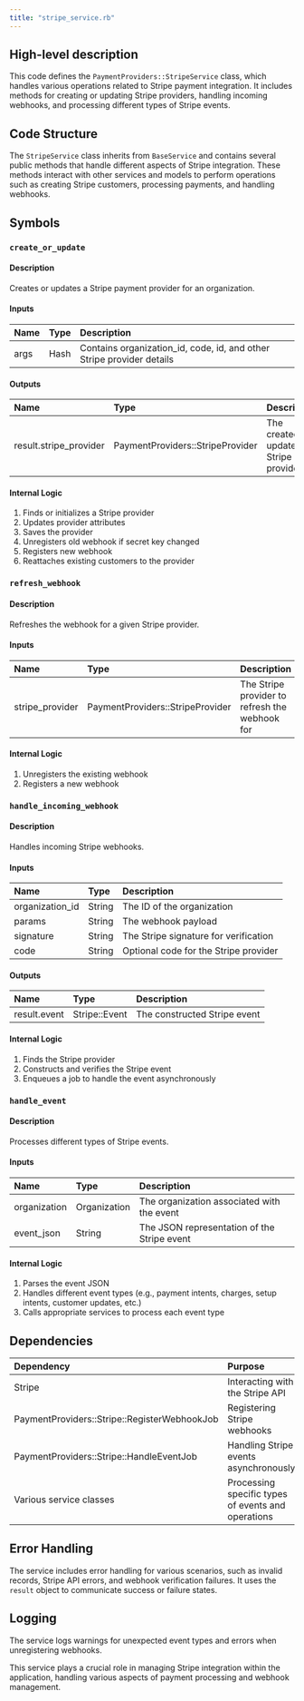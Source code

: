 ```yaml
---
title: "stripe_service.rb"
---
```


## High-level description
This code defines the `PaymentProviders::StripeService` class, which handles various operations related to Stripe payment integration. It includes methods for creating or updating Stripe providers, handling incoming webhooks, and processing different types of Stripe events.

## Code Structure
The `StripeService` class inherits from `BaseService` and contains several public methods that handle different aspects of Stripe integration. These methods interact with other services and models to perform operations such as creating Stripe customers, processing payments, and handling webhooks.

## Symbols

### `create_or_update`
#### Description
Creates or updates a Stripe payment provider for an organization.

#### Inputs
| Name | Type | Description |
|:-----|:-----|:------------|
| args | Hash | Contains organization_id, code, id, and other Stripe provider details |

#### Outputs
| Name | Type | Description |
|:-----|:-----|:------------|
| result.stripe_provider | PaymentProviders::StripeProvider | The created or updated Stripe provider |

#### Internal Logic
1. Finds or initializes a Stripe provider
2. Updates provider attributes
3. Saves the provider
4. Unregisters old webhook if secret key changed
5. Registers new webhook
6. Reattaches existing customers to the provider

### `refresh_webhook`
#### Description
Refreshes the webhook for a given Stripe provider.

#### Inputs
| Name | Type | Description |
|:-----|:-----|:------------|
| stripe_provider | PaymentProviders::StripeProvider | The Stripe provider to refresh the webhook for |

#### Internal Logic
1. Unregisters the existing webhook
2. Registers a new webhook

### `handle_incoming_webhook`
#### Description
Handles incoming Stripe webhooks.

#### Inputs
| Name | Type | Description |
|:-----|:-----|:------------|
| organization_id | String | The ID of the organization |
| params | String | The webhook payload |
| signature | String | The Stripe signature for verification |
| code | String | Optional code for the Stripe provider |

#### Outputs
| Name | Type | Description |
|:-----|:-----|:------------|
| result.event | Stripe::Event | The constructed Stripe event |

#### Internal Logic
1. Finds the Stripe provider
2. Constructs and verifies the Stripe event
3. Enqueues a job to handle the event asynchronously

### `handle_event`
#### Description
Processes different types of Stripe events.

#### Inputs
| Name | Type | Description |
|:-----|:-----|:------------|
| organization | Organization | The organization associated with the event |
| event_json | String | The JSON representation of the Stripe event |

#### Internal Logic
1. Parses the event JSON
2. Handles different event types (e.g., payment intents, charges, setup intents, customer updates, etc.)
3. Calls appropriate services to process each event type

## Dependencies
| Dependency | Purpose |
|:-----------|:--------|
| Stripe | Interacting with the Stripe API |
| PaymentProviders::Stripe::RegisterWebhookJob | Registering Stripe webhooks |
| PaymentProviders::Stripe::HandleEventJob | Handling Stripe events asynchronously |
| Various service classes | Processing specific types of events and operations |

## Error Handling
The service includes error handling for various scenarios, such as invalid records, Stripe API errors, and webhook verification failures. It uses the `result` object to communicate success or failure states.

## Logging
The service logs warnings for unexpected event types and errors when unregistering webhooks.

This service plays a crucial role in managing Stripe integration within the application, handling various aspects of payment processing and webhook management.